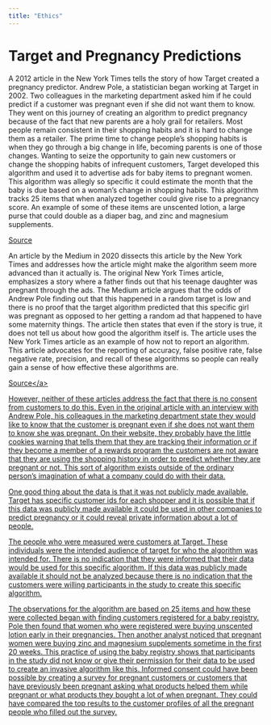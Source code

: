 ```yaml
---
title: "Ethics"
---
```


<h1>Target and Pregnancy Predictions</h1>

A 2012 article in the New York Times tells the story of how Target created a pregnancy predictor. Andrew Pole, a statistician began working at Target in 2002. Two colleagues in the marketing department asked him if he could predict if a customer was pregnant even if she did not want them to know. They went on this journey of creating an algorithm to predict pregnancy because of the fact that new parents are a holy grail for retailers. Most people remain consistent in their shopping habits and it is hard to change them as a retailer. The prime time to change people's shopping habits is when they go through a big change in life, becoming parents is one of those changes. Wanting to seize the opportunity to gain new customers or change the shopping habits of infrequent customers, Target developed this algorithm and used it to advertise ads for baby items to pregnant women. This algorithm was allegly so specific it could estimate the month that the baby is due based on a woman's change in shopping habits. This algorithm tracks 25 items that when analyzed together could give rise to a pregnancy score. An example of some of these items are unscented lotion, a large purse that could double as a diaper bag, and zinc and magnesium supplements.

<a href=https://www.nytimes.com/2012/02/19/magazine/shopping-habits.html?smid=url-share>Source</a>

An article by the Medium in 2020 dissects this article by the New York Times and addresses how the article might make the algorithm seem more advanced than it actually is. The original New York Times article, emphasizes a story where a father finds out that his teenage daughter was pregnant through the ads. The Medium article argues that the odds of Andrew Pole finding out that this happened in a random target is low and there is no proof that the target algorithm predicted that this specific girl was pregnant as opposed to her getting a random ad that happened to have some maternity things. The article then states that even if the story is true, it does not tell us about how good the algorithm itself is. The article uses the New York Times article as an example of how not to report an algorithm. This article advocates for the reporting of accuracy, false positive rate, false negative rate, precision, and recall of these algorithms so people can really gain a sense of how effective these algorithms are.

<a href=https://medium.com/\@colin.fraser/target-didnt-figure-out-a-teen-girl-was-pregnant-before-her-father-did-a6be13b973a5\>Source\</a\>

However, neither of these articles address the fact that there is no consent from customers to do this. Even in the original article with an interview with Andrew Pole, his colleagues in the marketing department state they would like to know that the customer is pregnant even if she does not want them to know she was pregnant. On their website, they probably have the little cookies warning that tells them that they are tracking their information or if they become a member of a rewards program the customers are not aware that they are using the shopping history in order to predict whether they are pregnant or not. This sort of algorithm exists outside of the ordinary person's imagination of what a company could do with their data.

One good thing about the data is that it was not publicly made available. Target has specific customer ids for each shopper and it is possible that if this data was publicly made available it could be used in other companies to predict pregnancy or it could reveal private information about a lot of people.

The people who were measured were customers at Target. These individuals were the intended audience of target for who the algorithm was intended for. There is no indication that they were informed that their data would be used for this specific algorithm. If this data was publicly made available it should not be analyzed because there is no indication that the customers were willing participants in the study to create this specific algorithm.

The observations for the algorithm are based on 25 items and how these were collected began with finding customers registered for a baby registry. Pole then found that women who were registered were buying unscented lotion early in their pregnancies. Then another analyst noticed that pregnant women were buying zinc and magnesium supplements sometime in the first 20 weeks. This practice of using the baby registry shows that participants in the study did not know or give their permission for their data to be used to create an invasive algorithm like this. Informed consent could have been possible by creating a survey for pregnant customers or customers that have previously been pregnant asking what products helped them while pregnant or what products they bought a lot of when pregnant. They could have compared the top results to the customer profiles of all the pregnant people who filled out the survey.
